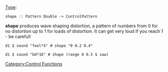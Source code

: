 {{DISPLAYTITLE:shape}} 
[[Type signature|Type]]: <source inline>shape :: Pattern Double -> ControlPattern</source>

'''shape''' produces wave shaping distortion, a pattern of numbers from 0 for no distortion up to 1 for loads of distortion. It can get very loud if you reach 1 - be careful!

<source>
d1 $ sound "feel*4" # shape "0 0.2 0.4"

d1 $ sound "bd*16" # shape (range 0 0.5 $ saw)
</source>

[[Category:Control Functions]]